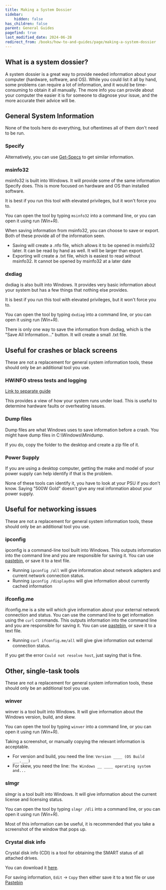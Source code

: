 ```yaml
---
title: Making a System Dossier
sidebar:
    hidden: false
has_children: false
parent: General Guides
pagefind: true
last_modified_date: 2024-06-28
redirect_from: /books/how-to-and-guides/page/making-a-system-dossier
---
```


## What is a system dossier?
A system dossier is a great way to provide needed information about your computer (hardware, software, and OS). While you could list it all by hand, some problems can require a lot of information, and it would be time-consuming to obtain it all manually. The more info you can provide about your computer the easier it is for someone to diagnose your issue, and the more accurate their advice will be.

## General System Information
None of the tools here do everything, but oftentimes all of them don't need to be run.

### Specify

<UseSpecify />

Alternatively, you can use [Get-Specs](/factoids/get-specs) to get similar information.

### msinfo32
msinfo32 is built into Windows. It will provide some of the same information Specify does. This is more focused on hardware and OS than installed software.

It is best if you run this tool with elevated privileges, but it won't force you to.

You can open the tool by typing `msinfo32` into a command line, or you can open it using run (Win+R).

When saving information from msinfo32, you can choose to save or export. Both of these provide all of the information seen.
* Saving will create a .nfo file, which allows it to be opened in msinfo32 later. It can be read by hand as well. It will be larger than export.
* Exporting will create a .txt file, which is easiest to read without msinfo32. It cannot be opened by msinfo32 at a later date

### dxdiag
dxdiag is also built into Windows. It provides very basic information about your system but has a few things that nothing else provides.

It is best if you run this tool with elevated privileges, but it won't force you to.

You can open the tool by typing `dxdiag` into a command line, or you can open it using run (Win+R).

There is only one way to save the information from dxdiag, which is the "Save All Information..." button. It will create a small .txt file.

## Useful for crashes or black screens
These are not a replacement for general system information tools, these should only be an additional tool you use.

### HWiNFO stress tests and logging
[Link to separate guide](/guides/hwinfo)

This provides a view of how your system runs under load. This is useful to determine hardware faults or overheating issues.

### Dump files
Dump files are what Windows uses to save information before a crash. You might have dump files in C:\Windows\Minidump.

If you do, copy the folder to the desktop and create a zip file of it.

### Power Supply
If you are using a desktop computer, getting the make and model of your power supply can help identify if that is the problem.

None of these tools can identify it, you have to look at your PSU if you don't know. Saying "500W Gold" doesn't give any real information about your power supply.

## Useful for networking issues
These are not a replacement for general system information tools, these should only be an additional tool you use.

### ipconfig
ipconfig is a command-line tool built into Windows. This outputs information into the command line and you are responsible for saving it. You can use [pastebin](https://www.pastebin.com), or save it to a text file.

* Running `ipconfig /all` will give information about network adapters and current network connection status.
* Running `ipconfig /displaydns` will give information about currently cached information

### ifconfig.me
ifconfig.me is a site will which give information about your external network connection and status. You can use the command line to get information using the `curl` commands. This outputs information into the command line and you are responsible for saving it. You can use [pastebin](https://www.pastebin.com), or save it to a text file.

* Running `curl ifconfig.me/all` will give give information out external connection status.

If you get the error `Could not resolve host`, just saying that is fine.

## Other, single-task tools
These are not a replacement for general system information tools, these should only be an additional tool you use.

### winver
winver is a tool built into Windows. It will give information about the Windows version, build, and skew.

You can open the tool by typing `winver` into a command line, or you can open it using run (Win+R).

Taking a screenshot, or manually copying the relevant information is acceptable.
* For version and build, you need the line: `Version ____ (OS Build ___.___)`
* For skew, you need the line: `The Windows __ ____ operating system and...`

### slmgr
slmgr is a tool built into Windows. It will give information about the current license and licensing status.

You can open the tool by typing `slmgr /dli` into a command line, or you can open it using run (Win+R).

Most of this information can be useful, it is recommended that you take a screenshot of the window that pops up.

### Crystal disk info
Crystal disk info (CDI) is a tool for obtaining the SMART status of all attached drives.

You can download it [here](https://osdn.net/projects/crystaldiskinfo/downloads/73319/CrystalDiskInfo8_7_0.exe).

For saving information, `Edit` -> `Copy` then either save it to a text file or use [Pastebin](https://www.pastebin.com)
